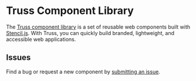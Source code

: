 
<Meta title="Overview/Home" />

# Truss Component Library

The [Truss component library](https://github.com/ucsc/truss) is a set of reusable web components built with [Stencil.js](https://stenciljs.com). With Truss, you can quickly build branded, lightweight, and accessible web applications.

## Issues

Find a bug or request a new component by [submitting an issue](https://github.com/ucsc/truss/issues/new/).
